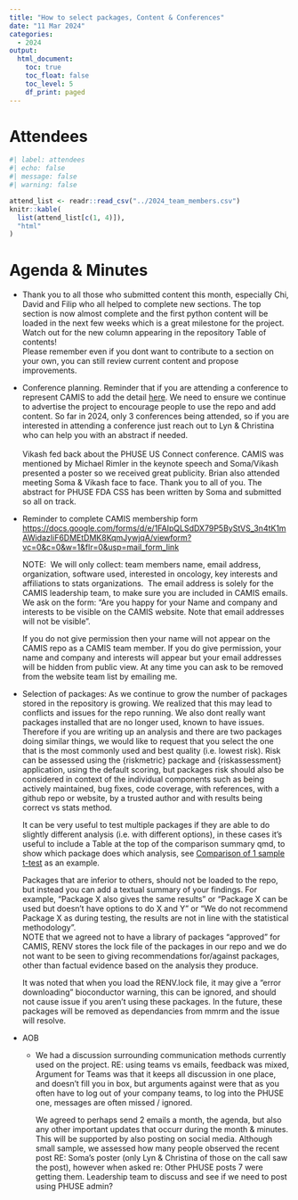 ```yaml
---
title: "How to select packages, Content & Conferences"
date: "11 Mar 2024"
categories:
  - 2024
output:
  html_document: 
    toc: true
    toc_float: false
    toc_level: 5
    df_print: paged
---
```


# Attendees

```r
#| label: attendees
#| echo: false
#| message: false
#| warning: false

attend_list <- readr::read_csv("../2024_team_members.csv")
knitr::kable(
  list(attend_list[c(1, 4)]),
  "html"
)
```

# Agenda & Minutes

-   Thank you to all those who submitted content this month, especially Chi, David and Filip who all helped to complete new sections. The top section is now almost complete and the first python content will be loaded in the next few weeks which is a great milestone for the project. Watch out for the new column appearing in the repository Table of contents!\
    Please remember even if you dont want to contribute to a section on your own, you can still review current content and propose improvements.

-   Conference planning. Reminder that if you are attending a conference to represent CAMIS to add the detail [here](https://psiaims.github.io/CAMIS/Conferences.html). We need to ensure we continue to advertise the project to encourage people to use the repo and add content. So far in 2024, only 3 conferences being attended, so if you are interested in attending a conference just reach out to Lyn & Christina who can help you with an abstract if needed.\
    \
    Vikash fed back about the PHUSE US Connect conference. CAMIS was mentioned by Michael Rimler in the keynote speech and Soma/Vikash presented a poster so we received great publicity. Brian also attended meeting Soma & Vikash face to face. Thank you to all of you. The abstract for PHUSE FDA CSS has been written by Soma and submitted so all on track.

-   Reminder to complete CAMIS membership form\
    <https://docs.google.com/forms/d/e/1FAIpQLSdDX79P5ByStVS_3n4tK1mAWidazIiF6DMEtDMK8KqmJywjqA/viewform?vc=0&c=0&w=1&flr=0&usp=mail_form_link>

    NOTE:  We will only collect: team members name, email address, organization, software used, interested in oncology, key interests and affiliations to stats organizations.  The email address is solely for the CAMIS leadership team, to make sure you are included in CAMIS emails.\
    We ask on the form: "Are you happy for your Name and company and interests to be visible on the CAMIS website. Note that email addresses will not be visible". 

    If you do not give permission then your name will not appear on the CAMIS repo as a CAMIS team member. If you do give permission, your name and company and interests will appear but your email addresses will be hidden from public view. At any time you can ask to be removed from the website team list by emailing me.

-   Selection of packages: As we continue to grow the number of packages stored in the repository is growing. We realized that this may lead to conflicts and issues for the repo running. We also dont really want packages installed that are no longer used, known to have issues. Therefore if you are writing up an analysis and there are two packages doing similar things, we would like to request that you select the one that is the most commonly used and best quality (i.e. lowest risk). Risk can be assessed using the {riskmetric} package and {riskassessment} application, using the default scoring, but packages risk should also be considered in context of the individual components such as being actively maintained, bug fixes, code coverage, with references, with a github repo or website, by a trusted author and with results being correct vs stats method.

    It can be very useful to test multiple packages if they are able to do slightly different analysis (i.e. with different options), in these cases it's useful to include a Table at the top of the comparison summary qmd, to show which package does which analysis, see [Comparison of 1 sample t-test](https://psiaims.github.io/CAMIS/Comp/r-sas_ttest_Paired.html) as an example.

    Packages that are inferior to others, should not be loaded to the repo, but instead you can add a textual summary of your findings. For example, "Package X also gives the same results" or "Package X can be used but doesn't have options to do X and Y" or "We do not recommend Package X as during testing, the results are not in line with the statistical methodology".\
    NOTE that we agreed not to have a library of packages "approved" for CAMIS, RENV stores the lock file of the packages in our repo and we do not want to be seen to giving recommendations for/against packages, other than factual evidence based on the analysis they produce.

    It was noted that when you load the RENV.lock file, it may give a "error downloading" bioconductor warning, this can be ignored, and should not cause issue if you aren't using these packages. In the future, these packages will be removed as dependancies from mmrm and the issue will resolve.

-   AOB

    -   We had a discussion surrounding communication methods currently used on the project. RE: using teams vs emails, feedback was mixed, Argument for Teams was that it keeps all discussion in one place, and doesn't fill you in box, but arguments against were that as you often have to log out of your company teams, to log into the PHUSE one, messages are often missed / ignored.

        We agreed to perhaps send 2 emails a month, the agenda, but also any other important updates that occurr during the month & minutes. This will be supported by also posting on social media. Although small sample, we assessed how many people observed the recent post RE: Soma's poster (only Lyn & Christina of those on the call saw the post), however when asked re: Other PHUSE posts 7 were getting them. Leadership team to discuss and see if we need to post using PHUSE admin?
